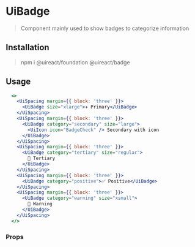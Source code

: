 

# UiBadge

> Component mainly used to show badges to categorize information

## Installation

> npm i @uireact/foundation @uireact/badge

## Usage

```jsx live scope={{ UiSpacing, UiBadge, UiIcon }}
  <>
    <UiSpacing margin={{ block: 'three' }}>
      <UiBadge size="xlarge">✈️ Primary</UiBadge>
    </UiSpacing>
    <UiSpacing margin={{ block: 'three' }}>
      <UiBadge category="secondary" size="large">
        <UiIcon icon="BadgeCheck" /> Secondary with icon
      </UiBadge>
    </UiSpacing>
    <UiSpacing margin={{ block: 'three' }}>
      <UiBadge category="tertiary" size="regular">
        🚀 Tertiary
      </UiBadge>
    </UiSpacing>
    <UiSpacing margin={{ block: 'three' }}>
      <UiBadge category="positive">✅ Positive</UiBadge>
    </UiSpacing>
    <UiSpacing margin={{ block: 'three' }}>
      <UiBadge category="warning" size="xsmall">
        🚨 Warning
      </UiBadge>
    </UiSpacing>
  </>
```

### Props
